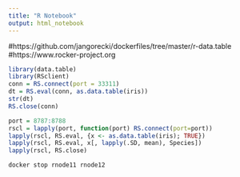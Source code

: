 ```yaml
---
title: "R Notebook"
output: html_notebook
---
```


#https://github.com/jangorecki/dockerfiles/tree/master/r-data.table
#https://www.rocker-project.org


```r
library(data.table)
library(RSclient)
conn = RS.connect(port = 33311)
dt = RS.eval(conn, as.data.table(iris))
str(dt)
RS.close(conn)
```







```r
port = 8787:8788
rscl = lapply(port, function(port) RS.connect(port=port))
lapply(rscl, RS.eval, {x <- as.data.table(iris); TRUE})
lapply(rscl, RS.eval, x[, lapply(.SD, mean), Species])
lapply(rscl, RS.close)
```



```bash
docker stop rnode11 rnode12
```



